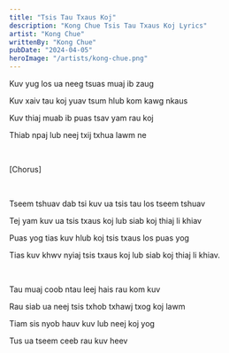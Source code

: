 ```yaml
---
title: "Tsis Tau Txaus Koj"
description: "Kong Chue Tsis Tau Txaus Koj Lyrics"
artist: "Kong Chue"
writtenBy: "Kong Chue"
pubDate: "2024-04-05"
heroImage: "/artists/kong-chue.png"
---
```


Kuv yug los ua neeg tsuas muaj ib zaug

Kuv xaiv tau koj yuav tsum hlub kom kawg nkaus

Kuv thiaj muab ib puas tsav yam rau koj

Thiab npaj lub neej txij txhua lawm ne

<br />

[Chorus]

<br />

Tseem tshuav dab tsi kuv ua tsis tau los tseem tshuav

Tej yam kuv ua tsis txaus koj lub siab koj thiaj li khiav

Puas yog tias kuv hlub koj tsis txaus los puas yog

Tias kuv khwv nyiaj tsis txaus koj lub siab koj thiaj li khiav.

<br />

Tau muaj coob ntau leej hais rau kom kuv

Rau siab ua neej tsis txhob txhawj txog koj lawm

Tiam sis nyob hauv kuv lub neej koj yog

Tus ua tseem ceeb rau kuv heev
